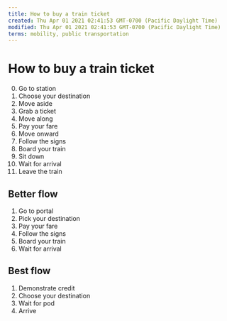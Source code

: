```yaml
---
title: How to buy a train ticket
created: Thu Apr 01 2021 02:41:53 GMT-0700 (Pacific Daylight Time)
modified: Thu Apr 01 2021 02:41:53 GMT-0700 (Pacific Daylight Time)
terms: mobility, public transportation
---
```


# How to buy a train ticket

0. Go to station
1. Choose your destination
2. Move aside
3. Grab a ticket
4. Move along
5. Pay your fare
6. Move onward
7. Follow the signs
8. Board your train
9. Sit down
10. Wait for arrival
11. Leave the train

## Better flow

1. Go to portal
2. Pick your destination
3. Pay your fare
4. Follow the signs
5. Board your train
6. Wait for arrival

## Best flow

1. Demonstrate credit
2. Choose your destination
3. Wait for pod
4. Arrive
